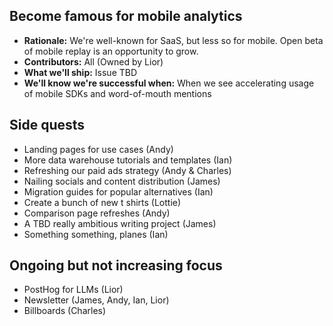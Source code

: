 ## Become famous for mobile analytics

- **Rationale:** We're well-known for SaaS, but less so for mobile. Open beta of mobile replay is an opportunity to grow. 
- **Contributors:** All (Owned by Lior)
- **What we'll ship:** Issue TBD
- **We'll know we're successful when:** When we see accelerating usage of mobile SDKs and word-of-mouth mentions

## Side quests

- Landing pages for use cases (Andy)
- More data warehouse tutorials and templates (Ian)
- Refreshing our paid ads strategy (Andy & Charles)
- Nailing socials and content distribution (James)
- Migration guides for popular alternatives (Ian)
- Create a bunch of new t shirts (Lottie)
- Comparison page refreshes (Andy)
- A TBD really ambitious writing project (James)
- Something something, planes (Ian)

## Ongoing but not increasing focus

- PostHog for LLMs (Lior)
- Newsletter (James, Andy, Ian, Lior)
- Billboards (Charles)